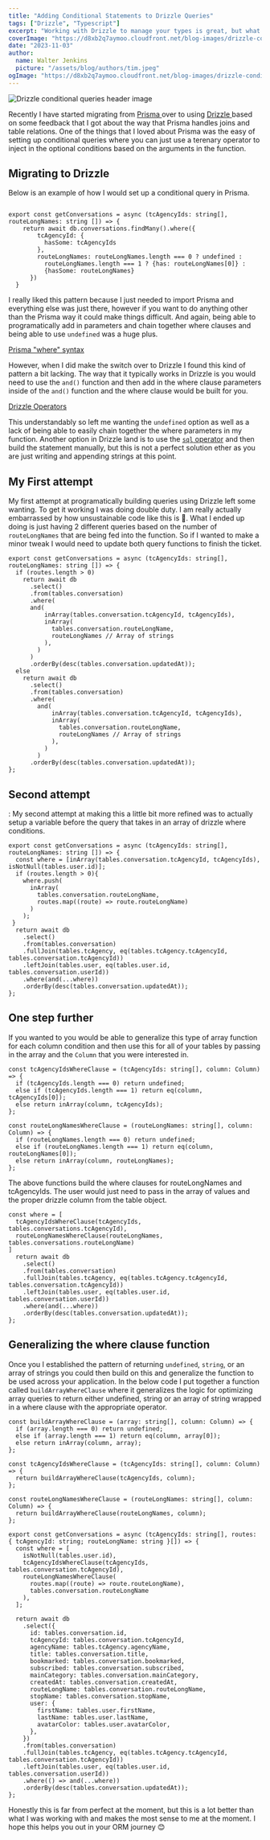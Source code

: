```yaml
---
title: "Adding Conditional Statements to Drizzle Queries"
tags: ["Drizzle", "Typescript"]
excerpt: "Working with Drizzle to manage your types is great, but what is the best way to programatically add parameters to sql clauses?" 
coverImage: "https://d8xb2q7aymoo.cloudfront.net/blog-images/drizzle-conditional-queries/cover-image.jpg"
date: "2023-11-03"
author:
  name: Walter Jenkins
  picture: "/assets/blog/authors/tim.jpeg"
ogImage: "https://d8xb2q7aymoo.cloudfront.net/blog-images/drizzle-conditional-queries/cover-image.jpg"
---
```



![Drizzle conditional queries header image](https://d8xb2q7aymoo.cloudfront.net/blog-images/drizzle-conditional-queries/cover-image.jpg)

Recently I have started migrating from [ Prisma ](https://www.prisma.io/docs) over to using [ Drizzle ](https://orm.drizzle.team/) based on some feedback that I got about the way that Prisma handles joins and table relations. 
One of the things that I loved about Prisma was the easy of setting up conditional queries where you can just use a terenary operator to inject in the optional conditions
based on the arguments in the function.

## Migrating to Drizzle


Below is an example of how I would set up a conditional query in Prisma.

```

export const getConversations = async (tcAgencyIds: string[], routeLongNames: string []) => {
    return await db.conversations.findMany().where({
        tcAgencyId: {
          hasSome: tcAgencyIds 
        },
        routeLongNames: routeLongNames.length === 0 ? undefined :
          routeLongNames.length === 1 ? {has: routeLongNames[0]} :
          {hasSome: routeLongNames}
      })
  }
```

I really liked this pattern because I just needed to import Prisma and everything else was just there, however if you want to do anything other than the Prisma way it could make things difficult.
And again, being able to programatically add in parameters and chain together where clauses and being able to use `undefined` was a huge plus. 

[Prisma "where" syntax](https://www.prisma.io/docs/reference/api-reference/prisma-client-reference#where)


However, when I did make the switch over to Drizzle I found this kind of pattern a bit lacking. The way that it typically works in Drizzle is you would need to use the `and()` function and then add in the 
where clause parameters inside of the `and()` function and the where clause would be built for you.

[Drizzle Operators](https://orm.drizzle.team/docs/operators)

This understandably so left me wanting the `undefined` option as well as a lack of being able to easily chain together
the where parameters in my function. Another option in Drizzle land is to use the [`sql` operator](https://orm.drizzle.team/docs/sql#sql-in-where) and then build the statement manually, but this is not a perfect
solution ether as you are just writing and appending strings at this point.


## My First attempt


My first attempt at programatically building queries using Drizzle left some wanting. To get it working I was doing double duty. I am really actually embarrassed by how unsustainable code like this is 🤣.
What I ended up doing is just having 2 different queries based on the number of `routeLongNames` that are being fed into the function. So if I wanted to make a minor tweak I would need to update both query functions
to finish the ticket.


```
export const getConversations = async (tcAgencyIds: string[], routeLongNames: string []) => {
  if (routes.length > 0)
    return await db
      .select()
      .from(tables.conversation)
      .where(
      and(
          inArray(tables.conversation.tcAgencyId, tcAgencyIds),
          inArray(
            tables.conversation.routeLongName,
            routeLongNames // Array of strings
          ),
        )
      )
      .orderBy(desc(tables.conversation.updatedAt));
  else
    return await db
      .select()
      .from(tables.conversation)
      .where(
        and(
            inArray(tables.conversation.tcAgencyId, tcAgencyIds),
            inArray(
              tables.conversation.routeLongName,
              routeLongNames // Array of strings
            ),
          )
        )
      .orderBy(desc(tables.conversation.updatedAt));
};
```

## Second attempt
:
My second attempt at making this a little bit more refined was to actually setup a variable before the query that takes in an array of drizzle where conditions.


```
export const getConversations = async (tcAgencyIds: string[], routeLongNames: string []) => {
  const where = [inArray(tables.conversation.tcAgencyId, tcAgencyIds), isNotNull(tables.user.id)];
  if (routes.length > 0){ 
    where.push(
      inArray(
        tables.conversation.routeLongName,
        routes.map((route) => route.routeLongName)
      )
    );
 }
  return await db
    .select()
    .from(tables.conversation)
    .fullJoin(tables.tcAgency, eq(tables.tcAgency.tcAgencyId, tables.conversation.tcAgencyId))
    .leftJoin(tables.user, eq(tables.user.id, tables.conversation.userId))
    .where(and(...where))
    .orderBy(desc(tables.conversation.updatedAt));
};

```

## One step further

If you wanted to you would be able to generalize this type of array function for each column condition and then use this for all of your tables by passing in the array and the `Column` that you were interested in.

```
const tcAgencyIdsWhereClause = (tcAgencyIds: string[], column: Column) => {
  if (tcAgencyIds.length === 0) return undefined;
  else if (tcAgencyIds.length === 1) return eq(column, tcAgencyIds[0]);
  else return inArray(column, tcAgencyIds);
};

const routeLongNamesWhereClause = (routeLongNames: string[], column: Column) => {
  if (routeLongNames.length === 0) return undefined;
  else if (routeLongNames.length === 1) return eq(column, routeLongNames[0]);
  else return inArray(column, routeLongNames);
};
```

The above functions build the where clauses for routeLongNames and tcAgencyIds. The user would just need to pass in the array of values and the proper drizzle column from the table object.

```
const where = [
  tcAgencyIdsWhereClause(tcAgencyIds, tables.conversations.tcAgencyId),
  routeLongNamesWhereClause(routeLongNames, tables.conversations.routeLongName)
]
  return await db
    .select()
    .from(tables.conversation)
    .fullJoin(tables.tcAgency, eq(tables.tcAgency.tcAgencyId, tables.conversation.tcAgencyId))
    .leftJoin(tables.user, eq(tables.user.id, tables.conversation.userId))
    .where(and(...where))
    .orderBy(desc(tables.conversation.updatedAt));
};
```

## Generalizing the where clause function

Once you I established the pattern of returning `undefined`, `string`, or an array of strings you could then build on this and generalize the function to be used across your application. In the below code I put
together a function called `buildArrayWhereClause` where it generalizes the logic for optimizing array queries to return either undefined, string or an array of string wrapped in a where clause with the appropriate
operator.

```
const buildArrayWhereClause = (array: string[], column: Column) => {
  if (array.length === 0) return undefined;
  else if (array.length === 1) return eq(column, array[0]);
  else return inArray(column, array);
};

const tcAgencyIdsWhereClause = (tcAgencyIds: string[], column: Column) => {
  return buildArrayWhereClause(tcAgencyIds, column);
};

const routeLongNamesWhereClause = (routeLongNames: string[], column: Column) => {
  return buildArrayWhereClause(routeLongNames, column);
};

export const getConversations = async (tcAgencyIds: string[], routes: { tcAgencyId: string; routeLongName: string }[]) => {
  const where = [
    isNotNull(tables.user.id),
    tcAgencyIdsWhereClause(tcAgencyIds, tables.conversation.tcAgencyId),
    routeLongNamesWhereClause(
      routes.map((route) => route.routeLongName),
      tables.conversation.routeLongName
    ),
  ];

  return await db
    .select({
      id: tables.conversation.id,
      tcAgencyId: tables.conversation.tcAgencyId,
      agencyName: tables.tcAgency.agencyName,
      title: tables.conversation.title,
      bookmarked: tables.conversation.bookmarked,
      subscribed: tables.conversation.subscribed,
      mainCategory: tables.conversation.mainCategory,
      createdAt: tables.conversation.createdAt,
      routeLongName: tables.conversation.routeLongName,
      stopName: tables.conversation.stopName,
      user: {
        firstName: tables.user.firstName,
        lastName: tables.user.lastName,
        avatarColor: tables.user.avatarColor,
      },
    })
    .from(tables.conversation)
    .fullJoin(tables.tcAgency, eq(tables.tcAgency.tcAgencyId, tables.conversation.tcAgencyId))
    .leftJoin(tables.user, eq(tables.user.id, tables.conversation.userId))
    .where(() => and(...where))
    .orderBy(desc(tables.conversation.updatedAt));
};
```

Honestly this is far from perfect at the moment, but this is a lot better than what I was working with and makes the most sense to me at the moment. I hope this helps you out in your ORM journey 😊
